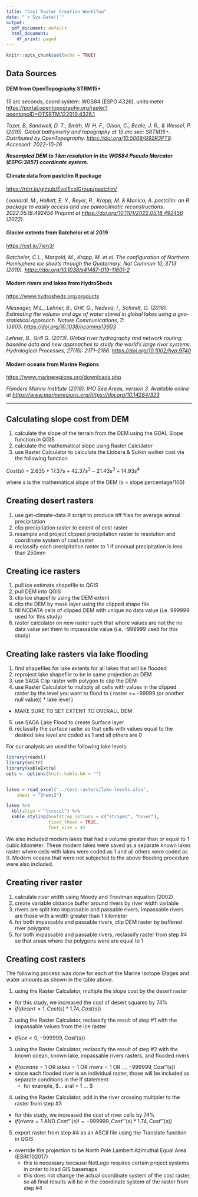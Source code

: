 ```yaml
---
title: "Cost Raster Creation Worklfow"
date: "`r Sys.Date()`"
output:
  pdf_document: default
  html_document:
    df_print: paged
---
```


```r
knitr::opts_chunk$set(echo = TRUE)
```

## Data Sources

#### DEM from OpenTopography STRM15+

15 arc seconds, coord system: WGS84 (ESPG:4326), units:meter <https://portal.opentopography.org/raster?opentopoID=OTSRTM.122019.4326.1>

*Tozer, B, Sandwell, D. T., Smith, W. H. F., Olson, C., Beale, J. R., & Wessel, P. (2019). Global bathymetry and topography at 15 arc sec: SRTM15+. Distributed by OpenTopography. <https://doi.org/10.5069/G92R3PT9>. Accessed: 2022-10-26*

***Resampled DEM to 1 km resolution in the WGS84 Pseudo Mercator (ESPG:3857) coordinate system.***

#### Climate data from pastclim R package

<https://rdrr.io/github/EvolEcolGroup/pastclim/>

*Leonardi, M., Hallett, E. Y., Beyer, R., Krapp, M. & Manica, A. pastclim: an R package to easily access and use paleoclimatic reconstructions. 2022.05.18.492456 Preprint at <https://doi.org/10.1101/2022.05.18.492456> (2022).*

#### Glacier extents from Batchelor et al 2019

<https://osf.io/7jen3/>

*Batchelor, C.L., Margold, M., Krapp, M. et al. The configuration of Northern Hemisphere ice sheets through the Quaternary. Nat Commun 10, 3713 (2019). <https://doi.org/10.1038/s41467-019-11601-2>*

#### Modern rivers and lakes from HydroSheds

<https://www.hydrosheds.org/products>

*Messager, M.L., Lehner, B., Grill, G., Nedeva, I., Schmitt, O. (2016). Estimating the volume and age of water stored in global lakes using a geo-statistical approach. Nature Communications, 7: 13603. <https://doi.org/10.1038/ncomms13603>*

*Lehner, B., Grill G. (2013). Global river hydrography and network routing: baseline data and new approaches to study the world's large river systems. Hydrological Processes, 27(15): 2171--2186. <https://doi.org/10.1002/hyp.9740>*

#### Modern oceans from Marine Regions

<https://www.marineregions.org/downloads.php>

*Flanders Marine Institute (2018). IHO Sea Areas, version 3. Available online at <https://www.marineregions.org/><https://doi.org/10.14284/323>*

------------------------------------------------------------------------

## Calculating slope cost from DEM

1.  calculate the slope of the terrain from the DEM using the GDAL Slope function in QGIS
2.  calculate the mathematical slope using Raster Calculator
3.  use Raster Calculator to calculate the Llobera & Sulkin walker cost via the following function

$Cost(s) = 2.635­+­17.37s­+­42.37s^{2}­-­21.43s^{3}­+­14.93s^{4}$

where $s$ is the mathematical slope of the DEM ($s$ = slope percentage/100)

## Creating desert rasters

1.  use get-climate-data.R script to produce tiff files for average annual precipitation
2.  clip precipitation raster to extent of cost raster
3.  resample and project clipped precipitation raster to resolution and coordinate system of cost raster
4.  reclassify each precipitation raster to 1 if annnual precipitation is less than 250mm

## Creating ice rasters

1.  pull ice estimate shapefile to QGIS
2.  pull DEM into QGIS
3.  clip ice shapefile using the DEM extent
4.  clip the DEM by mask layer using the clipped shape file
5.  fill NODATA cells of clipped DEM with unique no data value (i.e. 999999 used for this study)
6.  raster calculator on new raster such that where values are not the no data value set them to impassable value (i.e. -999999 used for this study)

## Creating lake rasters via lake flooding

1.  find shapefiles for lake extents for all lakes that will be flooded
2.  reproject lake shapefile to be in same projection as DEM
3.  use SAGA Clip raster with polygon to clip the DEM
4.  use Raster Calculator to multiply all cells with values in the clipped raster by the level you want to flood to ( raster \>= -99999 (or another null value)) \* lake level )

-   MAKE SURE TO SET EXTENT TO OVERALL DEM

5.  use SAGA Lake Flood to create Surface layer
6.  reclassify the surface raster so that cells with values equal to the desired lake level are coded as 1 and all others are 0

For our analysis we used the following lake levels:

```r
library(readxl)
library(knitr)
library(kableExtra)
opts <- options(knitr.kable.NA = "")


lakes = read_excel("../cost-rasters/lake-levels.xlsx", 
    sheet = "Sheet2")

lakes %>%
  kbl(align = "lcccccl") %>%
  kable_styling(bootstrap_options = c("striped", "hover"),
                fixed_thead = TRUE,
                font_size = 4)

```

We also included modern lakes that had a volume greater than or equal to 1 cubic kilometer. These modern lakes were saved as a separate known lakes raster where cells with lakes were coded as 1 and all others were coded as 0. Modern oceans that were not subjected to the above flooding procedure were also included.

## Creating river raster

1.  calculate river width using Moody and Troutman equation (2002)
2.  create variable distance buffer around rivers by river width variable
3.  rivers are split into impassable and passable rivers; impassable rivers are those with a width greater than 1 kilometer
4.  for both impassable and passable rivers, clip DEM raster by buffered river polygons
5.  for both impassable and passable rivers, reclassify raster from step #4 so that areas where the polygons were are equal to 1

## Creating cost rasters

The following process was done for each of the Marine Isotope Stages and water amounts as shown in the table above.

1.  using the Raster Calculator, multiple the slope cost by the desert raster

-   for this study, we increased the cost of desert squares by 74%
-   $if(desert = 1, Cost(s) * 1.74, Cost(s))$

2.  using the Raster Calculator, reclassify the result of step #1 with the impassable values from the ice raster

-   $if( ice < 0, -999999, Cost'(s))$

3.  using the Raster Calculator, reclassify the result of step #2 with the known ocean, known lake, impassable rivers rasters, and flooded rivers

-   $if (oceans = 1 \text{ OR } lakes = 1 \text{ OR } rivers = 1 \text{ OR } ... , -999999, Cost''(s))$
-   since each flooded river is an individual raster, those will be included as separate conditions in the if statement
    -   for example, \$... \text{ OR } aral = 1 \text{ OR } ... \$

4.  using the Raster Calculator, add in the river crossing multipler to the raster from step #3

-   for this study, we increased the cost of river cells by 74%
-   $if(rivers = 1 \text{ AND } Cost'''(s) != -999999, Cost'''(s) * 1.74, Cost'''(s))$

5.  export raster from step #4 as an ASCII file using the Translate function in QGIS

-   override the projection to be North Pole Lambert Azimuthal Equal Area (ESRI:102017)
    -   this is necessary because NetLogo requires certain project systems in order to load GIS basemaps
    -   this does not change the actual coordinate system of the cost raster, so all final results will be in the coordinate system of the raster from step #4
